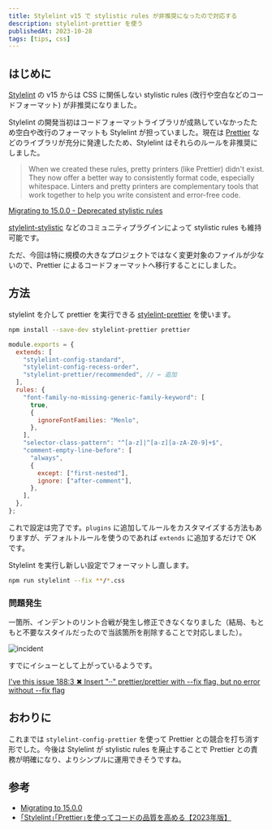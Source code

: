 ```yaml
---
title: Stylelint v15 で stylistic rules が非推奨になったので対応する
description: stylelint-prettier を使う
publishedAt: 2023-10-28
tags: [tips, css]
---
```



## はじめに

[Stylelint](https://stylelint.io/) の v15 からは CSS に関係しない stylistic rules (改行や空白などのコードフォーマット) が非推奨になりました。

Stylelint の開発当初はコードフォーマットライブラリが成熟していなかったため空白や改行のフォーマットも Stylelint が担っていました。現在は [Prettier](https://prettier.io/) などのライブラリが充分に発達したため、Stylelint はそれらのルールを非推奨にしました。


> When we created these rules, pretty printers (like Prettier) didn't exist. They now offer a better way to consistently format code, especially whitespace. Linters and pretty printers are complementary tools that work together to help you write consistent and error-free code.

[Migrating to 15.0.0 - Deprecated stylistic rules](https://stylelint.io/migration-guide/to-15/#deprecated-stylistic-rules)

[stylelint-stylistic](https://github.com/elirasza/stylelint-stylistic) などのコミュニティプラグインによって stylistic rules も維持可能です。

ただ、今回は特に規模の大きなプロジェクトではなく変更対象のファイルが少ないので、Prettier によるコードフォーマットへ移行することにしました。

## 方法

stylelint を介して prettier を実行できる [stylelint-prettier](https://github.com/prettier/stylelint-prettier) を使います。

```bash
npm install --save-dev stylelint-prettier prettier
```

```js:stylelint.config.js
module.exports = {
  extends: [
    "stylelint-config-standard",
    "stylelint-config-recess-order",
    "stylelint-prettier/recommended", // ← 追加
  ],
  rules: {
    "font-family-no-missing-generic-family-keyword": [
      true,
      {
        ignoreFontFamilies: "Menlo",
      },
    ],
    "selector-class-pattern": "^[a-z]|^[a-z][a-zA-Z0-9]+$",
    "comment-empty-line-before": [
      "always",
      {
        except: ["first-nested"],
        ignore: ["after-comment"],
      },
    ],
  },
};
```

これで設定は完了です。`plugins` に追加してルールをカスタマイズする方法もありますが、デフォルトルールを使うのであれば `extends` に追加するだけで OK です。

Stylelint を実行し新しい設定でフォーマットし直します。

```bash
npm run stylelint --fix **/*.css
```

### 問題発生

一箇所、インデントのリント合戦が発生し修正できなくなりました（結局、もともと不要なスタイルだったので当該箇所を削除することで対応しました）。

![incident](./incident.png)

すでにイシューとして上がっているようです。

[I've this issue 188:3 ✖ Insert "··" prettier/prettier with --fix flag, but no error without --fix flag](https://github.com/prettier/stylelint-prettier/issues/242)

## おわりに

これまでは `stylelint-config-prettier` を使って Prettier との競合を打ち消す形でした。今後は Stylelint が stylistic rules を廃止することで Prettier との責務が明確になり、よりシンプルに運用できそうですね。

## 参考

- [Migrating to 15.0.0](https://stylelint.io/migration-guide/to-15/#deprecated-stylistic-rules)
- [｢Stylelint｣｢Prettier｣を使ってコードの品質を高める【2023年版】](https://okalog.info/stylelint/)
